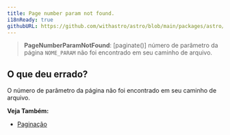 ```yaml
---
title: Page number param not found.
i18nReady: true
githubURL: https://github.com/withastro/astro/blob/main/packages/astro/src/core/errors/errors-data.ts
---
```


> **PageNumberParamNotFound**: [paginate()] número de parâmetro da página `NOME_PARAM` não foi encontrado em seu caminho de arquivo.

## O que deu errado?
O número de parâmetro da página não foi encontrado em seu caminho de arquivo.

**Veja Também:**
-  [Paginação](/pt-br/guides/routing/#pagination)
